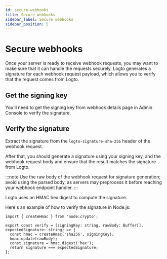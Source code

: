 ```yaml
---
id: secure-webhooks
title: Secure webhooks
sidebar_label: Secure webhooks
sidebar_position: 5
---
```


# Secure webhooks

Once your server is ready to receive webhook requests, you may want to make sure that it can handle the requests securely. Logto generates a signature for each webhook request payload, which allows you to verify that the request comes from Logto.

## Get the signing key

You'll need to get the signing key from webhook details page in <CloudLink to="/webhooks">Admin Console</CloudLink> to verify the signature.

## Verify the signature

Extract the signature from the `logto-signature-sha-256` header of the webhook request.

After that, you should generate a signature using your signing key, and the webhook request body and ensure that the result matches the signature from Logto.

:::note
Use the raw body of the webhook request for signature generation; avoid using the parsed body, as servers may preprocess it before reaching your webhook endpoint handler.
:::

Logto uses an HMAC hex digest to compute the signature.

Here's an example of how to verify the signature in Node.js:

```tsx
import { createHmac } from 'node:crypto';

export const verify = (signingKey: string, rawBody: Buffer[], expectedSignature: string) => {
  const hmac = createHmac('sha256', signingKey);
  hmac.update(rawBody);
  const signature = hmac.digest('hex');
  return signature === expectedSignature;
};
```
